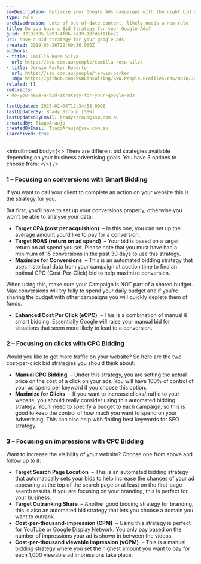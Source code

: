 ```yaml
---
seoDescription: Optimize your Google Ads campaigns with the right bid strategy for conversions, clicks, or impressions.
type: rule
archivedreason: Lots of out-of-date content, likely needs a new rule
title: Do you have a Bid Strategy for your Google Ads?
guid: 32197d05-5a93-4f06-aa39-10fdaf116e72
uri: have-a-bid-strategy-for-your-google-ads
created: 2019-03-26T22:09:36.000Z
authors:
- title: Camilla Rosa Silva
  url: https://ssw.com.au/people/camilla-rosa-silva
- title: Jerwin Parker Roberto
  url: https://ssw.com.au/people/jerwin-parker
  img: https://github.com/SSWConsulting/SSW.People.Profiles/raw/main/Jerwin-Parker/Images/Jerwin-Parker-Profile.jpg
related: []
redirects:
- do-you-have-a-bid-strategy-for-your-google-ads

lastUpdated: 2025-02-04T12:34:58.000Z
lastUpdatedBy: Brady Stroud [SSW]
lastUpdatedByEmail: bradystroud@ssw.com.au
createdBy: TiagoAraujo
createdByEmail: TiagoAraujo@ssw.com.au
isArchived: true
---
```


<introEmbed
  body={<>
There are different bid strategies available depending on your business advertising goals. You have 3 options to choose from:
  </>}
/>
### 1 – Focusing on conversions with Smart Bidding

If you want to call your client to complete an action on your website this is the strategy for you.

But first, you'll have to set up your conversions properly, otherwise you won't be able to analyse your data:

* **Target CPA (cost per acquisition)**  – In this one, you can set up the average amount you'd like to pay for a conversion.
* **Target ROAS (return on ad spend)**  – Your bid is based on a target return on ad spend you set. Please note that you must have had a minimum of 15 conversions in the past 30 days to use this strategy.
* **Maximize for Conversions**  – This is an automated bidding strategy that uses historical data from your campaign at auction time to find an optimal CPC (Cost-Per-Click) bid to help maximize conversion.

When using this, make sure your Campaign is NOT part of a shared budget. Max conversions will try fully to spend your daily budget and if you're sharing the budget with other campaigns you will quickly deplete them of funds.

* **Enhanced Cost Per Click (eCPC)**  – This is a combination of manual & smart bidding. Essentially Google will raise your manual bid for situations that seem more likely to lead to a conversion.

### 2 – Focusing on clicks with CPC Bidding

Would you like to get more traffic on your website? So here are the two cost-per-click bid strategies you should think about:

* **Manual CPC Bidding**  – Under this strategy, you are setting the actual price on the cost of a click on your ads. You will have 100% of control of your ad spend per keyword if you choose this option.
* **Maximize for Clicks**  – If you want to increase clicks/traffic to your website, you should really consider using this automated bidding strategy. You'll need to specify a budget to each campaign, so this is good to keep the control of how much you want to spend on your Advertising. This can also help with finding best keywords for SEO strategy.

### 3 – Focusing on impressions with CPC Bidding

Want to increase the visibility of your website? Choose one from above and follow up to it:

* **Target Search Page Location**  – This is an automated bidding strategy that automatically sets your bids to help increase the chances of your ad appearing at the top of the search page or at least on the first-page search results. If you are focusing on your branding, this is perfect for your business.
* **Target Outranking Share**  – Another good bidding strategy for branding, this is also an automated bid strategy that lets you choose a domain you want to outrank.
* **Cost-per-thousand-impression (CPM)**  – Using this strategy is perfect for YouTube or Google Display Network. You only pay based on the number of impressions your ad is shown in between the videos.
* **Cost-per-thousand viewable impression (vCPM)**  – This is a manual bidding strategy where you set the highest amount you want to pay for each 1,000 viewable ad impressions take place.
